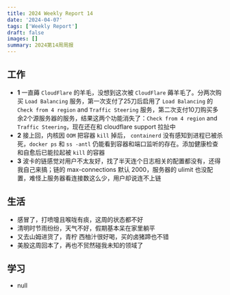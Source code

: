 ```yaml
---
title: 2024 Weekly Report 14
date: '2024-04-07'
tags: ['Weekly Report']
draft: false
images: []
summary: 2024第14周周报
---
```


<TOCInline toc={props.toc}/>

## 工作

- **1** 一直薅 `CloudFlare` 的羊毛，没想到这次被 `CloudFlare` 薅羊毛了。分两次购买 `Load Balancing` 服务，第一次支付了25刀后启用了 `Load Balancing` 的 `Check from 4 region` and `Traffic Steering` 服务，第二次支付10刀购买多余2个源服务器的服务，结果这两个功能消失了：`Check from 4 region` and `Traffic Steering`，现在还在和 cloudflare support 拉扯中
- **2** 接上回，内核因 `OOM` 把容器 `kill` 掉后， `containerd` 没有感知到进程已被杀死，`docker ps` 和 `ss -antl` 仍能看到容器和端口监听的存在。添加健康检查和自愈后已能拉起被 `kill` 的容器
- **3** 波卡的链感觉对用户不太友好，找了半天连个日志相关的配置都没有，还得我自己来搞；链的 max-connections 默认 2000，服务器的 ulimit 也没配置，难怪上服务器看连接数这么少，用户却说连不上链



## 生活

- 感冒了，打喷嚏且喉咙有痰，这周的状态都不好
- 清明时节雨纷纷，天气不好，假期基本呆在家里躺平
- 又去山姆进货了，青柠 西柚汁很好喝，买的卤猪蹄也不错
- 美股这周回本了，再也不贸然碰我未知的领域了



## 学习

- null







